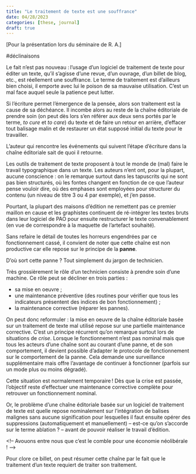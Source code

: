 ```yaml
---
title: "Le traitement de texte est une souffrance"
date: 04/28/2023
categories: [these, journal]
draft: true
---
```


[Pour la présentation lors du séminaire de R. A.]

#déclinaisons

Le fait n'est pas nouveau : l'usage d'un logiciel de traitement de texte pour éditer un texte, qu'il s'agisse d'une revue, d'un ouvrage, d'un billet de blog, etc., est réellement une souffrance. Le terme de traitement est d'ailleurs bien choisi, il emporte avec lui le poison de sa mauvaise utilisation. C'est un mal face auquel seule la patience peut lutter.

Si l'écriture permet l'émergence de la pensée, alors son traitement est la cause de sa déchéance. Il incombe alors au reste de la chaîne éditoriale de prendre soin (on peut dès lors s'en référer aux deux sens portés par le terme, *to cure* et *to care*) du texte et de faire un retour en arrière, d'effacer tout balisage malin et de restaurer un état supposé initial du texte pour le travailler.

L'auteur qui rencontre les événements qui suivent l'étape d'écriture dans la chaîne éditoriale sait de quoi il retourne. 

Les outils de traitement de texte proposent à tout le monde de (mal) faire le travail typographique dans un texte.
Les auteurs n'ent ont, pour la plupart, aucune conscience : on le remarque surtout dans les tapuscrits qui ne sont pas bien structurés, où les fontes changent en fonction de ce que l'auteur pense vouloir dire, où des emphases sont employées pour structurer du contenu (un niveau de titre 3 ou 4 par exemple), et j'en passe.

Pourtant, la plupart des maisons d'édition ne remettent pas ce premier maillon en cause et les graphistes continuent de ré-intégrer les textes bruts dans leur logiciel de PAO pour ensuite restructurer le texte convenablement (en vue de correspondre à la maquette de l'artefact souhaité). 

Sans refaire le détail de toutes les horreurs engendrées par ce fonctionnement cassé, il convient de noter que cette chaîne est non productive car elle repose sur le principe de la **panne**. 

D'où sort cette panne ? Tout simplement du jargon de technicien.

Très grossièrement le rôle d'un technicien consiste à prendre soin d'une machine. Ce rôle peut se décliner en trois parties : 

- sa mise en oeuvre ;
- une maintenance préventive (des routines pour vérifier que tous les indicateurs présentent des indices de bon fonctionnement) ;
- la maintenance corrective (réparer les pannes). 

On peut donc reformuler :  la mise en oeuvre de la chaîne éditoriale basée sur un traitement de texte mal utilisé repose sur une partielle maintenance corrective. C'est un principe récurrent qu'on remarque surtout lors de situations de *crise*.
Lorsque le fonctionnement n'est pas nominal mais que tous les acteurs d'une chaîne sont au courant d'une panne, et de son comportement, il devient possible d'adapter le protocole de fonctionnement sur le comportement de la panne. Cela demande une surveillance supplémentaire mais offre l'avantage de continuer à fonctionner (parfois sur un mode plus ou moins dégradé). 

Cette situation est normalement temporaire ! Dès que la crise est passée, l'objectif reste d'effectuer une maintenance corrective complète pour retrouver un fonctionnement nominal. 

Or, le problème d'une chaîne éditoriale basée sur un logiciel de traitement de texte est quelle repose nominalement sur l'intégration de balises malignes sans aucune signification pour lesquelles il faut ensuite opérer des suppressions (automatiquement et manuellement) -- est-ce qu'on s'accorde sur le terme ablation ? -- avant de pouvoir réaliser le travail d'édition.

<\!-- Avouons entre nous que c'est le comble pour une économie néolibérale ! -->

Pour clore ce billet, on peut résumer cette chaîne par le fait que le traitement d'un texte requiert de traiter son traitement.